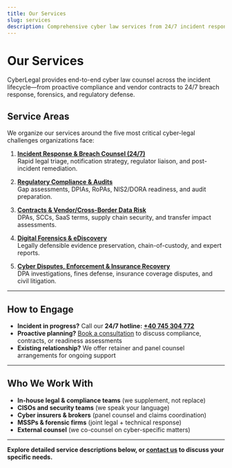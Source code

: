 ```yaml
---
title: Our Services
slug: services
description: Comprehensive cyber law services from 24/7 incident response to compliance, contracts, forensics, and disputes.
---
```


# Our Services

CyberLegal provides end-to-end cyber law counsel across the incident lifecycle—from proactive compliance and vendor contracts to 24/7 breach response, forensics, and regulatory defense.

## Service Areas

We organize our services around the five most critical cyber-legal challenges organizations face:

1. **[Incident Response & Breach Counsel (24/7)](/services#incident-response)**  
   Rapid legal triage, notification strategy, regulator liaison, and post-incident remediation.

2. **[Regulatory Compliance & Audits](/services#compliance)**  
   Gap assessments, DPIAs, RoPAs, NIS2/DORA readiness, and audit preparation.

3. **[Contracts & Vendor/Cross-Border Data Risk](/services#contracts)**  
   DPAs, SCCs, SaaS terms, supply chain security, and transfer impact assessments.

4. **[Digital Forensics & eDiscovery](/services#forensics)**  
   Legally defensible evidence preservation, chain-of-custody, and expert reports.

5. **[Cyber Disputes, Enforcement & Insurance Recovery](/services#disputes)**  
   DPA investigations, fines defense, insurance coverage disputes, and civil litigation.

---

## How to Engage

- **Incident in progress?** Call our **24/7 hotline: [+40 745 304 772](tel:+40745304772)**
- **Proactive planning?** [Book a consultation](/contact) to discuss compliance, contracts, or readiness assessments
- **Existing relationship?** We offer retainer and panel counsel arrangements for ongoing support

---

## Who We Work With

- **In-house legal & compliance teams** (we supplement, not replace)
- **CISOs and security teams** (we speak your language)
- **Cyber insurers & brokers** (panel counsel and claims coordination)
- **MSSPs & forensic firms** (joint legal + technical response)
- **External counsel** (we co-counsel on cyber-specific matters)

---

**Explore detailed service descriptions below, or [contact us](/contact) to discuss your specific needs.**

